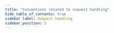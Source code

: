 ```yaml
---
title: "Conventions related to request handling"
hide_table_of_contents: true
sidebar_label: Request handling
sidebar_position: 5
---
```





<LanguageSwitcher supportedLanguages={supportedLanguages} />

<LanguageContent language="csharp">
   <RequestHandlingCsharp />
</LanguageContent>

<LanguageContent language="java">
   <RequestHandlingJava />
</LanguageContent>


<!---
- [How to send custom request using HttpJsonRequestFactory?](../../how-to/send-custom-request-using-httpjsonrequestfactory)

-->